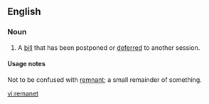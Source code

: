 ==English==

===Noun===
{{en-noun}}

# {{British|legal|Parliament}} A [[bill]] that has been postponed or [[deferred]] to another session.

====Usage notes====
Not to be confused with [[remnant]]; a small remainder of something.

[[vi:remanet]]